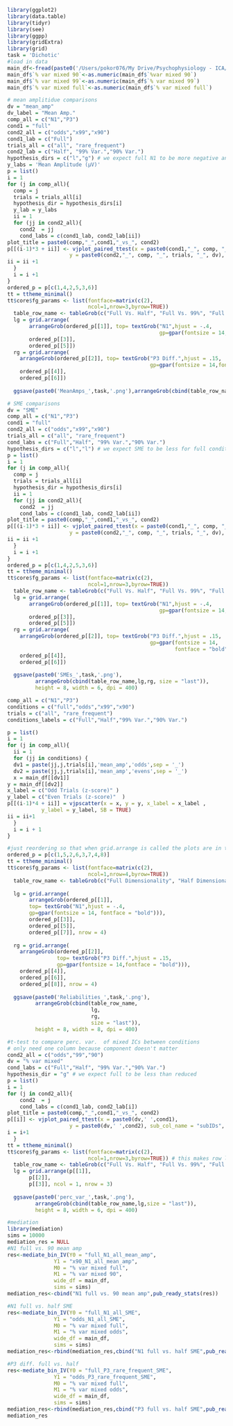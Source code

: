
```r
library(ggplot2)
library(data.table)
library(tidyr)
library(see)
library(ggpp)
library(gridExtra)
library(grid)
task = 'Dichotic'
#load in data
main_df<-fread(paste0('/Users/pokor076/My Drive/Psychophysiology - ICA/Full Manuscript/R_scripts/csvs/', task, '_table4R.csv'))
main_df$`% var mixed 90`<-as.numeric(main_df$`%var mixed 90`)
main_df$`% var mixed 99`<-as.numeric(main_df$`% var mixed 99`)
main_df$`% var mixed full`<-as.numeric(main_df$`% var mixed full`)

```

```r
# mean amplitidue comparisons
dv = "mean_amp"
dv_label = "Mean Amp."
comp_all = c("N1","P3")
cond1 = "full"
cond2_all = c("odds","x99","x90")
cond1_lab = c("Full")
trials_all = c("all", "rare_frequent")
cond2_lab = c("Half", "99% Var.","90% Var.")
hypothesis_dirs = c("l","g") # we expect full N1 to be more negative and full P3 to be more positive
y_labs = 'Mean Amplitude (μV)'
p = list()
i = 1
for (j in comp_all){
  comp = j
  trials = trials_all[i]
  hypothesis_dir = hypothesis_dirs[i]
  y_lab = y_labs
  ii = 1
  for (jj in cond2_all){
    cond2  = jj
    cond_labs = c(cond1_lab, cond2_lab[ii])
plot_title = paste0(comp,"_",cond1,"_vs_", cond2)
p[[(i-1)*3 + ii]] <- vjplot_paired_ttest(x = paste0(cond1,"_", comp, "_", trials, "_", dv), 
                    y = paste0(cond2,"_", comp, "_", trials, "_", dv), sub_col_name = "subIDs", x_lab = "Condition", y_lab = y_lab, cond_labs = cond_labs, plot_title = plot_title, main_data = main_df, alternative = hypothesis_dir, save_out = FALSE)
ii = ii +1
  }
  i = i +1
}
ordered_p = p[c(1,4,2,5,3,6)]
tt = ttheme_minimal()
tt$core$fg_params <- list(fontface=matrix(c(2),
                          ncol=1,nrow=3,byrow=TRUE))
  table_row_name <- tableGrob(c("Full Vs. Half", "Full Vs. 99%", "Full vs. 90%"),  theme= tt)
  lg = grid.arrange(
       arrangeGrob(ordered_p[[1]], top= textGrob("N1",hjust = -.4,
                                                 gp=gpar(fontsize = 14, fontface = "bold"))),
       ordered_p[[3]],
       ordered_p[[5]])
  rg = grid.arrange(
    arrangeGrob(ordered_p[[2]], top= textGrob("P3 Diff.",hjust = .15, 
                                              gp=gpar(fontsize = 14,fontface = "bold"))), 
    ordered_p[[4]],
    ordered_p[[6]])
  
  ggsave(paste0('MeanAmps_',task,'.png'),arrangeGrob(cbind(table_row_name,lg,rg, size = "last")), height = 8, width = 6, dpi = 400)
```

```r
# SME comparisons
dv = "SME"
comp_all = c("N1","P3")
cond1 = "full"
cond2_all = c("odds","x99","x90")
trials_all = c("all", "rare_frequent")
cond_labs = c("Full","Half", "99% Var.","90% Var.")
hypothesis_dirs = c("l","l") # we expect SME to be less for full condition for both components
p = list()
i = 1
for (j in comp_all){
  comp = j
  trials = trials_all[i]
  hypothesis_dir = hypothesis_dirs[i]
  ii = 1
  for (jj in cond2_all){
    cond2  = jj
    cond_labs = c(cond1_lab, cond2_lab[ii])
plot_title = paste0(comp,"_",cond1,"_vs_", cond2)
p[[(i-1)*3 + ii]] <- vjplot_paired_ttest(x = paste0(cond1,"_", comp, "_", trials, "_", dv), 
                    y = paste0(cond2,"_", comp, "_", trials, "_", dv), sub_col_name = "subIDs", x_lab = "Condition", y_lab = dv, cond_labs = cond_labs, plot_title = plot_title, main_data = main_df, alternative = hypothesis_dir, save_out = FALSE)
ii = ii +1
  }
  i = i +1
}
ordered_p = p[c(1,4,2,5,3,6)]
tt = ttheme_minimal()
tt$core$fg_params <- list(fontface=matrix(c(2),
                          ncol=1,nrow=3,byrow=TRUE))
  table_row_name <- tableGrob(c("Full Vs. Half", "Full Vs. 99%", "Full vs. 90%"),  theme= tt)
  lg = grid.arrange(
       arrangeGrob(ordered_p[[1]], top= textGrob("N1",hjust = -.4,
                                                 gp=gpar(fontsize = 14, fontface = "bold"))),
       ordered_p[[3]],
       ordered_p[[5]])
  rg = grid.arrange(
    arrangeGrob(ordered_p[[2]], top= textGrob("P3 Diff.",hjust = .15, 
                                              gp=gpar(fontsize = 14,
                                                      fontface = "bold"))), 
    ordered_p[[4]],
    ordered_p[[6]])
  
  ggsave(paste0('SMEs_',task,'.png'),
         arrangeGrob(cbind(table_row_name,lg,rg, size = "last")),
         height = 8, width = 6, dpi = 400)
```

```r
comp_all = c("N1","P3")
conditions = c("full","odds","x99","x90")
trials = c("all", "rare_frequent")
conditions_labels = c("Full","Half","99% Var.","90% Var.")

p = list()
i = 1
for (j in comp_all){
  ii = 1
  for (jj in conditions) {
  dv1 = paste(jj,j,trials[i],'mean_amp','odds',sep = '_')
  dv2 = paste(jj,j,trials[i],'mean_amp','evens',sep = '_')
  x = main_df[[dv1]]
y = main_df[[dv2]]
x_label = c("Odd Trials (z-score)" )
y_label = c("Even Trials (z-score)"  )
p[[(i-1)*4 + ii]] = vjpscatter(x = x, y = y, x_label = x_label , 
           y_label = y_label, SB = TRUE)
ii = ii+1
  }
  i = i + 1
}

#just reordering so that when grid.arrange is called the plots are in the correct order
ordered_p = p[c(1,5,2,6,3,7,4,8)]
tt = ttheme_minimal()
tt$core$fg_params <- list(fontface=matrix(c(2),
                          ncol=1,nrow=4,byrow=TRUE))
  table_row_name <- tableGrob(c("Full Dimensionality", "Half Dimensionality", "99% Variance", "90% Variance"),  theme= tt)
  
  lg = grid.arrange(
       arrangeGrob(ordered_p[[1]], 
       top= textGrob("N1",hjust = -.4,
       gp=gpar(fontsize = 14, fontface = "bold"))),
       ordered_p[[3]],
       ordered_p[[5]],
       ordered_p[[7]], nrow = 4)
  
  rg = grid.arrange(
    arrangeGrob(ordered_p[[2]], 
                top= textGrob("P3 Diff.",hjust = .15, 
                gp=gpar(fontsize = 14,fontface = "bold"))), 
    ordered_p[[4]],
    ordered_p[[6]],
    ordered_p[[8]], nrow = 4)
  
  ggsave(paste0('Reliabilities_',task,'.png'),
         arrangeGrob(cbind(table_row_name,
                           lg,
                           rg, 
                           size = "last")),
         height = 8, width = 8, dpi = 400)
```

```r
#t-test to compare perc. var.  of mixed ICs between conditions
# only need one column because component doesn't matter
cond2_all = c("odds","99","90")
dv = "% var mixed"
cond_labs = c("Full","Half", "99% Var.","90% Var.")
hypothesis_dir = "g" # we expect full to be less than reduced
p = list()
i = 1
for (j in cond2_all){
    cond2  = j
    cond_labs = c(cond1_lab, cond2_lab[i])
plot_title = paste0(comp,"_",cond1,"_vs_", cond2)
p[[i]] <- vjplot_paired_ttest(x = paste0(dv,' ',cond1), 
                    y = paste0(dv,' ',cond2), sub_col_name = "subIDs", x_lab = "Condition", y_lab = dv, cond_labs = cond_labs, plot_title = plot_title, main_data = main_df, alternative = hypothesis_dir, save_out = FALSE, font_mltplyr = 1.1)
i = i+1
  }
tt = ttheme_minimal()
tt$core$fg_params <- list(fontface=matrix(c(2),
                          ncol=1,nrow=3,byrow=TRUE)) # this makes row labels bold (2=bold)
  table_row_name <- tableGrob(c("Full Vs. Half", "Full Vs. 99%", "Full vs. 90%"),  theme= tt)
  lg = grid.arrange(p[[1]],
       p[[2]],
       p[[3]], ncol = 1, nrow = 3)
  
  ggsave(paste0('perc_var_',task,'.png'),
         arrangeGrob(cbind(table_row_name,lg,size = "last")),
         height = 8, width = 6, dpi = 400)
```

```r
#mediation
library(mediation)
sims = 10000
mediation_res = NULL
#N1 full vs. 90 mean amp
res<-mediate_bin_IV(Y0 = "full_N1_all_mean_amp",
               Y1 = "x90_N1_all_mean_amp",
               M0 = "% var mixed full",
               M1 = "% var mixed 90",
               wide_df = main_df,
               sims = sims)
mediation_res<-cbind("N1 full vs. 90 mean amp",pub_ready_stats(res))

#N1 full vs. half SME
res<-mediate_bin_IV(Y0 = "full_N1_all_SME",
               Y1 = "odds_N1_all_SME",
               M0 = "% var mixed full",
               M1 = "% var mixed odds",
               wide_df = main_df,
               sims = sims)
mediation_res<-rbind(mediation_res,cbind("N1 full vs. half SME",pub_ready_stats(res)))

#P3 diff. full vs. half
res<-mediate_bin_IV(Y0 = "full_P3_rare_frequent_SME",
               Y1 = "odds_P3_rare_frequent_SME",
               M0 = "% var mixed full",
               M1 = "% var mixed odds",
               wide_df = main_df,
               sims = sims)
mediation_res<-rbind(mediation_res,cbind("P3 full vs. half SME",pub_ready_stats(res)))
mediation_res
```


